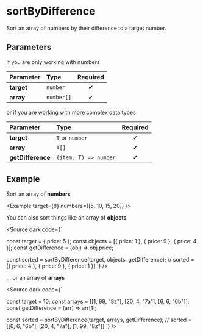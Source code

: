 
# sortByDifference

Sort an array of numbers by their difference to a target number.

## Parameters

If you are only working with numbers

| Parameter  | Type       | Required |
| :--------- | :--------- | :------: |
| **target** | `number`   |    ✔    |
| **array**  | `number[]` |    ✔    |

or if you are working with more complex data types

| Parameter         | Type                  | Required |
| :---------------- | :-------------------- | :------: |
| **target**        | `T` or `number`       |    ✔    |
| **array**         | `T[]`                 |    ✔    |
| **getDifference** | `(item: T) => number` |    ✔    |

## Example

Sort an array of **numbers**

<Example target={8} numbers={[5, 10, 15, 20]} />

You can also sort things like an array of **objects**

<Source
    dark
    code={`

const target = { price: 5 };
const objects = [{ price: 1 }, { price: 9 }, { price: 4 }];
const getDifference = (obj) => obj.price;

const sorted = sortByDifference(target, objects, getDifference);
// sorted = [{ price: 4 }, { price: 9 }, { price: 1 }]
`}
/>

... or an array of **arrays**

<Source
    dark
    code={`

const target = 10;
const arrays = [[1, 99, "8z"], [20, 4, "7a"], [6, 6, "6b"]];
const getDifference = (arr) => arr[1];

const sorted = sortByDifference(target, arrays, getDifference);
// sorted = [[6, 6, "6b"], [20, 4, "7a"], [1, 99, "8z"]]
`}
/>
